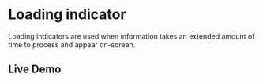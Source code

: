 # Loading indicator

Loading indicators are used when information takes an extended amount of time to process and appear on-screen.

## Live Demo


<StorybookIFrame storyId="components-loading-indicator" />